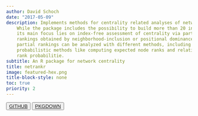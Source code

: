 ```yaml
---
author: David Schoch
date: "2017-05-09"
description: Implements methods for centrality related analyses of networks. 
    While the package includes the possibility to build more than 20 indices, 
    its main focus lies on index-free assessment of centrality via partial 
    rankings obtained by neighborhood-inclusion or positional dominance. These 
    partial rankings can be analyzed with different methods, including 
    probabilistic methods like computing expected node ranks and relative 
    rank probabilitie.
subtitle: An R package for network centrality
title: netrankr
image: featured-hex.png
title-block-style: none
toc: true
priority: 2
---
```


<button type="button" class="btn btn-outline-success"><a href="https://github.com/schochastics/netrankr">GITHUB</a></button>
<button type="button" class="btn btn-outline-success"><a href="http://netrankr.schochastics.net/">PKGDOWN</a></button>
